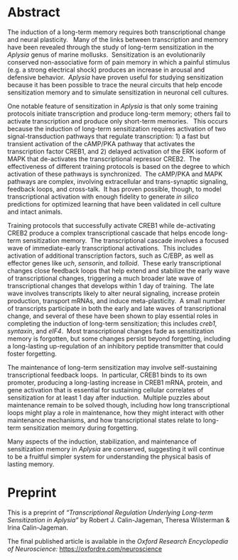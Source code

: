 # Abstract

The induction of a long-term memory requires both transcriptional change and neural plasticity.   Many of the links between transcription and memory have been revealed through the study of long-term sensitization in the *Aplysia* genus of marine mollusk*s*.  Sensitization is an evolutionarily conserved non-associative form of pain memory in which a painful stimulus (e.g. a strong electrical shock) produces an increase in arousal and defensive behavior.  *Aplysia* have proven useful for studying sensitization because it has been possible to trace the neural circuits that help encode sensitization memory and to simulate sensitization in neuronal cell cultures. 

One notable feature of sensitization in *Aplysia* is that only some training protocols initiate transcription and produce long-term memory; others fail to activate transcription and produce only short-term memories.   This occurs because the induction of long-term sensitization requires activation of two signal-transduction pathways that regulate transcription: 1) a fast but transient activation of the cAMP/PKA pathway that activates the transcription factor CREB1, and 2) delayed activation of the ERK isoform of MAPK that de-activates the transcriptional repressor CREB2.  The effectiveness of different training protocols is based on the degree to which activation of these pathways is synchronized.  The cAMP/PKA and MAPK pathways are complex, involving extracellular and trans-synaptic signaling, feedback loops, and cross-talk.  It has proven possible, though, to model transcriptional activation with enough fidelity to generate *in silico* predictions for optimized learning that have been validated in cell culture and intact animals.

Training protocols that successfully activate CREB1 while de-activating CREB2 produce a complex transcriptional cascade that helps encode long-term sensitization memory.  The transcriptional cascade involves a focused wave of immediate-early transcriptional activations.  This includes activation of additional transcription factors, such as C/EBP, as well as effector genes like *uch*, *sensorin*, and *tolloid*.  These early transcriptional changes close feedback loops that help extend and stabilize the early wave of transcriptional changes, triggering a much broader late wave of transcriptional changes that develops within 1 day of training.  The late wave involves transcripts likely to alter neural signaling, increase protein production, transport mRNAs, and induce meta-plasticity.  A small number of transcripts participate in both the early and late waves of transcriptional change, and several of these have been shown to play essential roles in completing the induction of long-term sensitization; this includes *creb1*, *syntaxin*, and *eIF4*.  Most transcriptional changes fade as sensitization memory is forgotten, but some changes persist beyond forgetting, including a long-lasting up-regulation of an inhibitory peptide transmitter that could foster forgetting.

The maintenance of long-term sensitization may involve self-sustaining transcriptional feedback loops.  In particular, CREB1 binds to its own promoter, producing a long-lasting increase in CREB1 mRNA, protein, and gene activation that is essential for sustaining cellular correlates of sensitization for at least 1 day after induction.  Multiple puzzles about maintenance remain to be solved though, including how long transcriptional loops might play a role in maintenance, how they might interact with other maintenance mechanisms, and how transcriptional states relate to long-term sensitization memory during forgetting. 

Many aspects of the induction, stabilization, and maintenance of sensitization memory in *Aplysia* are conserved, suggesting it will continue to be a fruitful simpler system for understanding the physical basis of lasting memory.

# Preprint {.unnumbered}

This is a preprint of *"Transcriptional Regulation Underlying Long-term Sensitization in Aplysia"* by Robert J. Calin-Jageman, Theresa Wilsterman & Irina Calin-Jageman.

The final published article is available in the *Oxford Research Encyclopedia of Neuroscience:* <https://oxfordre.com/neuroscience> 
